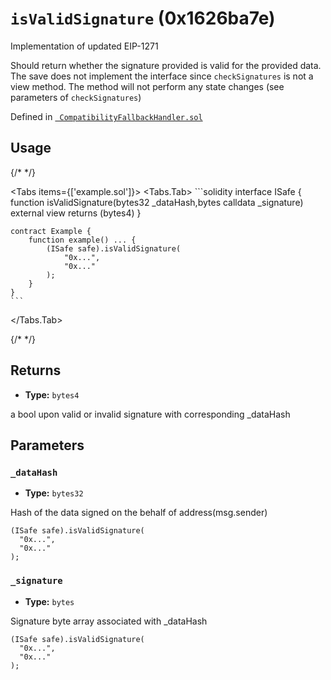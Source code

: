 

<LegacyCallout />

# `isValidSignature` (0x1626ba7e)



Implementation of updated EIP-1271

Should return whether the signature provided is valid for the provided data.
The save does not implement the interface since `checkSignatures` is not a view method.
The method will not perform any state changes (see parameters of `checkSignatures`)




Defined in [` CompatibilityFallbackHandler.sol`](https://github.com/safe-global/safe-smart-account/tree/v1.3.0/contracts/handler/CompatibilityFallbackHandler.sol#L28)


## Usage

{/* <!-- vale off --> */}

<Tabs items={['example.sol']}>
  <Tabs.Tab>
    ```solidity
    interface ISafe {
        function isValidSignature(bytes32 _dataHash,bytes calldata _signature) external view returns (bytes4)
    }

    contract Example {
        function example() ... {
            (ISafe safe).isValidSignature(
                "0x...",
                "0x..."
            );
        }
    }
    ```
  </Tabs.Tab>
</Tabs>

{/* <!-- vale on --> */}

## Returns



  - **Type:** `bytes4`

  a bool upon valid or invalid signature with corresponding _dataHash




## Parameters

### `_dataHash`

  - **Type:** `bytes32`

  Hash of the data signed on the behalf of address(msg.sender)

  ```solidity focus=2
  (ISafe safe).isValidSignature(
    "0x...",
    "0x..."
  );
  ```


### `_signature`

  - **Type:** `bytes`

  Signature byte array associated with _dataHash

  ```solidity focus=3
  (ISafe safe).isValidSignature(
    "0x...",
    "0x..."
  );
  ```





